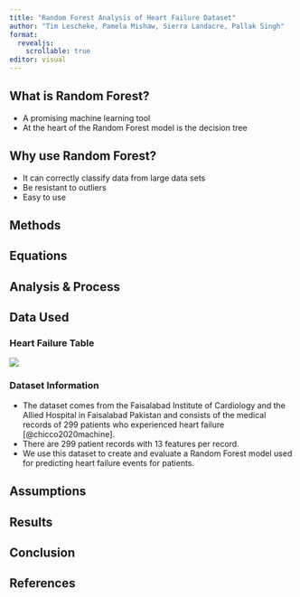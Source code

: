 ```yaml
---
title: "Random Forest Analysis of Heart Failure Dataset"
author: "Tim Lescheke, Pamela Mishaw, Sierra Landacre, Pallak Singh"
format: 
  revealjs:
    scrollable: true
editor: visual
---
```


## What is Random Forest?

-   A promising machine learning tool
-   At the heart of the Random Forest model is the decision tree

## Why use Random Forest?

-   It can correctly classify data from large data sets
-   Be resistant to outliers
-   Easy to use

## Methods

## Equations

## Analysis & Process

## Data Used

::: panel-tabset
### Heart Failure Table

![](images/HF%20Table.png){fig-align="center"}

### Dataset Information

-   The dataset comes from the Faisalabad Institute of Cardiology and the Allied Hospital in Faisalabad Pakistan and consists of the medical records of 299 patients who experienced heart failure [@chicco2020machine].
-   There are 299 patient records with 13 features per record.
-   We use this dataset to create and evaluate a Random Forest model used for predicting heart failure events for patients.
:::

## Assumptions

## Results

## Conclusion

## References
